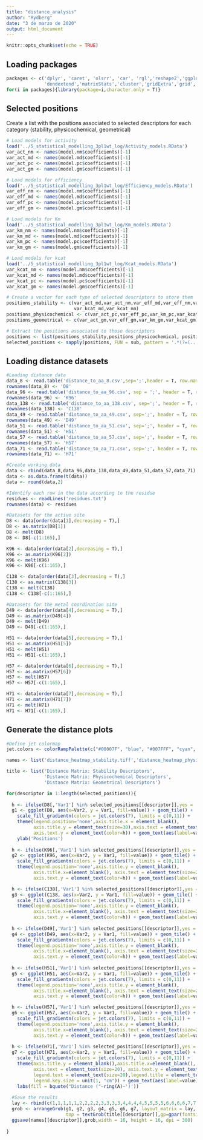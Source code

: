 ---
title: "distance_analysis"
author: "Rydberg"
date: "3 de marzo de 2020"
output: html_document
---

```{r setup, include=FALSE}
knitr::opts_chunk$set(echo = TRUE)
```

## Loading packages

```{r}
packages <- c('dplyr', 'caret', 'olsrr', 'car', 'rgl','reshape2','ggplot2','biobroom','tidyr',
              'dendextend','matrixStats','cluster','gridExtra','grid','lattice')
for(i in packages){library(package=i,character.only = T)}

```

## Selected positions

Create a list with the positions associated to selected descriptors for each category (stability, physicochemical, geometrical)

```{r}
# Load models for activity
load('../5_statistical_modelling_3pl1wt_log/Activity_models.RData')
var_act_nm <- names(model.nm$coefficients)[-1]
var_act_md <- names(model.md$coefficients)[-1]
var_act_pc <- names(model.pc$coefficients)[-1]
var_act_gm <- names(model.gm$coefficients)[-1]

# Load models for efficiency
load('../5_statistical_modelling_3pl1wt_log/Efficiency_models.RData')
var_eff_nm <- names(model.nm$coefficients)[-1]
var_eff_md <- names(model.md$coefficients)[-1]
var_eff_pc <- names(model.pc$coefficients)[-1]
var_eff_gm <- names(model.gm$coefficients)[-1]

# Load models for Km
load('../5_statistical_modelling_3pl1wt_log/Km_models.RData')
var_km_nm <- names(model.nm$coefficients)[-1]
var_km_md <- names(model.md$coefficients)[-1]
var_km_pc <- names(model.pc$coefficients)[-1]
var_km_gm <- names(model.gm$coefficients)[-1]

# Load models for kcat
load('../5_statistical_modelling_3pl1wt_log/Kcat_models.RData')
var_kcat_nm <- names(model.nm$coefficients)[-1]
var_kcat_md <- names(model.md$coefficients)[-1]
var_kcat_pc <- names(model.pc$coefficients)[-1]
var_kcat_gm <- names(model.gm$coefficients)[-1]

# Create a vector for each type of selected descriptors to store them
positions_stability <- c(var_act_md,var_act_nm,var_eff_md,var_eff_nm,var_km_md,var_km_nm,
                         var_kcat_md,var_kcat_nm)
positions_physicochemical <- c(var_act_pc,var_eff_pc,var_km_pc,var_kcat_pc)
positions_geometrical <- c(var_act_gm,var_eff_gm,var_km_gm,var_kcat_gm)

# Extract the positions associated to those descriptors
positions <- list(positions_stability,positions_physicochemical, positions_geometrical)
selected_positions <- sapply(positions, FUN = sub, pattern = '.*(?=(...\\s))', replacement = '', perl = T)

```

## Loading distance datasets

```{r}
#Loading distance data
data_8 <- read.table('distance_to_aa_8.csv',sep=';',header = T, row.names = 1)[1,]
rownames(data_8) <- 'D8'
data_96 <- read.table('distance_to_aa_96.csv', sep = ';', header = T, row.names = 1)[1,]
rownames(data_96) <- 'K96'
data_138 <- read.table('distance_to_aa_138.csv', sep=';', header = T, row.names = 1)[1,]
rownames(data_138) <- 'C138'
data_49 <- read.table('distance_to_aa_49.csv', sep=';', header = T, row.names = 1)[1,]
rownames(data_49) <- 'D49'
data_51 <- read.table('distance_to_aa_51.csv', sep=';', header = T, row.names = 1)[1,]
rownames(data_51) <- 'H51'
data_57 <- read.table('distance_to_aa_57.csv', sep=';', header = T, row.names = 1)[1,]
rownames(data_57) <- 'H57'
data_71 <- read.table('distance_to_aa_71.csv', sep=';', header = T, row.names = 1)[1,]
rownames(data_71) <- 'H71'

#Create working data
data <- rbind(data_8,data_96,data_138,data_49,data_51,data_57,data_71)
data <- as.data.frame(t(data))
data <- round(data,2)

#Identify each row in the data according to the residue
residues <- readLines('residues.txt')
rownames(data) <- residues

#Datasets for the active site
D8 <- data[order(data[1],decreasing = T),]
D8 <- as.matrix(D8[1])
D8 <- melt(D8)
D8 <- D8[-c(1:165),]

K96 <- data[order(data[2],decreasing = T),]
K96 <- as.matrix(K96[2])
K96 <- melt(K96)
K96 <- K96[-c(1:165),]

C138 <- data[order(data[3],decreasing = T),]
C138 <- as.matrix(C138[3])
C138 <- melt(C138)
C138 <- C138[-c(1:165),]

#Datasets for the metal coordination site
D49 <- data[order(data[4],decreasing = T),]
D49 <- as.matrix(D49[4])
D49 <- melt(D49)
D49 <- D49[-c(1:165),]

H51 <- data[order(data[5],decreasing = T),]
H51 <- as.matrix(H51[5])
H51 <- melt(H51)
H51 <- H51[-c(1:165),]

H57 <- data[order(data[6],decreasing = T),]
H57 <- as.matrix(H57[6])
H57 <- melt(H57)
H57 <- H57[-c(1:165),]

H71 <- data[order(data[7],decreasing = T),]
H71 <- as.matrix(H71[7])
H71 <- melt(H71)
H71 <- H71[-c(1:165),]

```

## Generate the distance plots

```{r}

#Define jet colormap
jet.colors <- colorRampPalette(c("#00007F", "blue", "#007FFF", "cyan", "#7FFF7F", "yellow", "#FF7F00", "red", "#7F0000"))

names <- list('distance_heatmap_stability.tiff','distance_heatmap_physicochemical.tiff', 'distance_heatmap_geometrical.tiff')

title <- list('Distance Matrix: Stability Descriptors',
              'Distance Matrix: Physicochemical Descriptors',
              'Distance Matrix: Geometrical Descriptors')

for(descriptor in 1:length(selected_positions)){
  
  h <- ifelse(D8[,'Var1'] %in% selected_positions[[descriptor]],yes = 'red',no = 'black')
  g1 <- ggplot(D8, aes(x=Var2, y = Var1, fill=value)) + geom_tile() + 
    scale_fill_gradientn(colors = jet.colors(7), limits = c(0,11)) +
    theme(legend.position='none',axis.title.x = element_blank(), 
          axis.title.y = element_text(size=30),axis.text = element_text(size=20),
          axis.text.y = element_text(color=h)) + geom_text(aes(label=value), size = 6) +
    ylab('Positions')
  
  h <- ifelse(K96[,'Var1'] %in% selected_positions[[descriptor]],yes = 'red',no = 'black')
  g2 <- ggplot(K96, aes(x=Var2, y = Var1, fill=value)) + geom_tile() + 
    scale_fill_gradientn(colors = jet.colors(7), limits = c(0,11)) +
    theme(legend.position='none',axis.title.y = element_blank(),
          axis.title.x=element_blank(), axis.text = element_text(size=20),
          axis.text.y = element_text(color=h)) + geom_text(aes(label=value), size = 6) 

  h <- ifelse(C138[,'Var1'] %in% selected_positions[[descriptor]],yes = 'red',no = 'black')
  g3 <- ggplot(C138, aes(x=Var2, y = Var1, fill=value)) + geom_tile() + 
    scale_fill_gradientn(colors = jet.colors(7), limits = c(0,11)) +
    theme(legend.position='none',axis.title.y = element_blank(),
          axis.title.x=element_blank(), axis.text = element_text(size=20), 
          axis.text.y = element_text(color=h)) + geom_text(aes(label=value), size = 6) 
  
  h <- ifelse(D49[,'Var1'] %in% selected_positions[[descriptor]],yes = 'red', no = 'black')
  g4 <- ggplot(D49, aes(x=Var2, y = Var1, fill=value)) + geom_tile() + 
    scale_fill_gradientn(colors = jet.colors(7), limits = c(0,11)) +
    theme(legend.position='none',axis.title.y = element_blank(),
          axis.title.x=element_blank(), axis.text = element_text(size=20), 
          axis.text.y = element_text(color=h)) + geom_text(aes(label=value), size = 6)
  
  h <- ifelse(H51[,'Var1'] %in% selected_positions[[descriptor]],yes = 'red',no = 'black')
  g5 <- ggplot(H51, aes(x=Var2, y = Var1, fill=value)) + geom_tile() + 
    scale_fill_gradientn(colors = jet.colors(7), limits = c(0,11)) +
    theme(legend.position='none',axis.title.y = element_blank(),
          axis.title.x=element_blank(), axis.text = element_text(size=20),
          axis.text.y = element_text(color=h)) + geom_text(aes(label=value), size = 6)

  h <- ifelse(H57[,'Var1'] %in% selected_positions[[descriptor]],yes = 'red',no = 'black')
  g6 <- ggplot(H57, aes(x=Var2, y = Var1, fill=value)) + geom_tile() + 
    scale_fill_gradientn(colors = jet.colors(7), limits = c(0,11)) +
    theme(legend.position='none',axis.title.y = element_blank(),
          axis.title.x=element_blank(), axis.text = element_text(size=20),
          axis.text.y = element_text(color=h)) + geom_text(aes(label=value), size = 6)
  
  h <- ifelse(H71[,'Var1'] %in% selected_positions[[descriptor]],yes = 'red',no = 'black')
  g7 <- ggplot(H71, aes(x=Var2, y = Var1, fill=value)) + geom_tile() + 
    scale_fill_gradientn(colors = jet.colors(7), limits = c(0,11)) +
    theme(axis.title.y = element_blank(),axis.title.x=element_blank(),
          axis.text = element_text(size=20), axis.text.y = element_text(color=h),
          legend.text = element_text(size=20),legend.title = element_text(size=25),
          legend.key.size = unit(1, "cm")) + geom_text(aes(label=value), size = 6) +
    labs(fill = bquote("Distance ("~ring(A)~')'))
  
  #Save the results
  lay <- rbind(c(1,1,1,1,1,2,2,2,2,3,3,3,3,4,4,4,4,5,5,5,5,6,6,6,6,7,7,7,7,7,7,7,7,7))
  grob <- arrangeGrob(g1, g2, g3, g4, g5, g6, g7, layout_matrix = lay,
                      top = textGrob(title[[descriptor]],gp=gpar(fontsize=30,font=3)))
  ggsave(names[[descriptor]],grob,width = 16, height = 16, dpi = 300)
  
}


```
